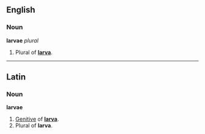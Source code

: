==English==
===Noun===
'''larvae''' ''plural''

#Plural of '''[[larva]]'''.

----
==Latin==
===Noun===
'''larvae'''

#[[Genitive]] of '''[[larva#Latin|larva]]'''.
#Plural of '''larva'''.